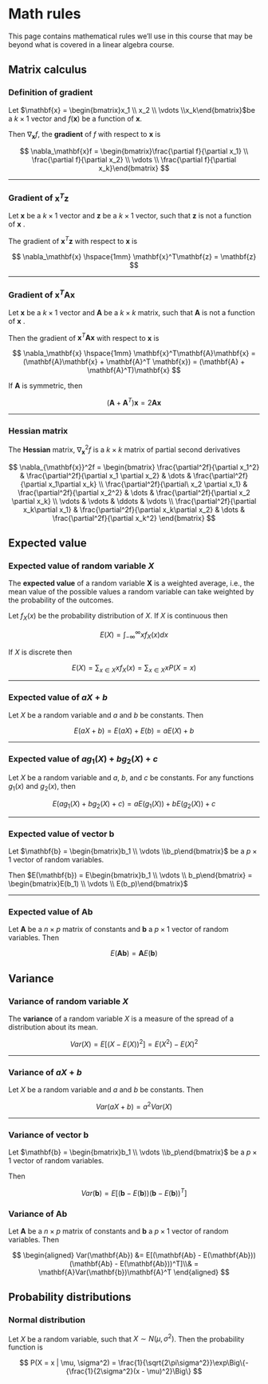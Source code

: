 ```{=html}
<style>
  .h3 {
     margin-top: 3in;
  }
</style>
```
# Math rules

This page contains mathematical rules we'll use in this course that may be beyond what is covered in a linear algebra course.

## Matrix calculus

### Definition of gradient

Let $\mathbf{x} = \begin{bmatrix}x_1 \\ x_2 \\ \vdots \\x_k\end{bmatrix}$be a $k \times 1$ vector and $f(\mathbf{x})$ be a function of $\mathbf{x}$.

Then $\nabla_\mathbf{x}f$, the **gradient** of $f$ with respect to $\mathbf{x}$ is

$$
\nabla_\mathbf{x}f = \begin{bmatrix}\frac{\partial f}{\partial x_1} \\ \frac{\partial f}{\partial x_2} \\ \vdots \\ \frac{\partial f}{\partial x_k}\end{bmatrix}
$$

<hr>

### Gradient of $\mathbf{x}^T\mathbf{z}$

Let $\mathbf{x}$ be a $k \times 1$ vector and $\mathbf{z}$ be a $k \times 1$ vector, such that $\mathbf{z}$ is not a function of $\mathbf{x}$ .

The gradient of $\mathbf{x}^T\mathbf{z}$ with respect to $\mathbf{x}$ is

$$
\nabla_\mathbf{x} \hspace{1mm} \mathbf{x}^T\mathbf{z} = \mathbf{z}
$$

<hr>

### Gradient of $\mathbf{x}^T\mathbf{A}\mathbf{x}$

Let $\mathbf{x}$ be a $k \times 1$ vector and $\mathbf{A}$ be a $k \times k$ matrix, such that $\mathbf{A}$ is not a function of $\mathbf{x}$ .

Then the gradient of $\mathbf{x}^T\mathbf{A}\mathbf{x}$ with respect to $\mathbf{x}$ is

$$
\nabla_\mathbf{x} \hspace{1mm} \mathbf{x}^T\mathbf{A}\mathbf{x} = (\mathbf{A}\mathbf{x} + \mathbf{A}^T \mathbf{x}) = (\mathbf{A} + \mathbf{A}^T)\mathbf{x}
$$

If $\mathbf{A}$ is symmetric, then

$$
(\mathbf{A} + \mathbf{A}^T)\mathbf{x} = 2\mathbf{A}\mathbf{x}
$$

<hr>

### Hessian matrix

The **Hessian** matrix, $\nabla_\mathbf{x}^2f$ is a $k \times k$ matrix of partial second derivatives

$$
\nabla_{\mathbf{x}}^2f = \begin{bmatrix} \frac{\partial^2f}{\partial x_1^2} & \frac{\partial^2f}{\partial x_1 \partial x_2} & \dots & \frac{\partial^2f}{\partial x_1\partial x_k} \\ 
\frac{\partial^2f}{\partial\ x_2 \partial x_1} & \frac{\partial^2f}{\partial x_2^2} & \dots & \frac{\partial^2f}{\partial x_2 \partial x_k} \\
\vdots & \vdots & \ddots & \vdots \\ 
\frac{\partial^2f}{\partial x_k\partial x_1} & \frac{\partial^2f}{\partial x_k\partial x_2} & \dots & \frac{\partial^2f}{\partial x_k^2} \end{bmatrix}
$$

## Expected value

### Expected value of random variable $X$

The **expected value** of a random variable $\mathbf{X}$ is a weighted average, i.e., the mean value of the possible values a random variable can take weighted by the probability of the outcomes.

Let $f_X(x)$ be the probability distribution of $X$. If $X$ is continuous then

$$
E(X) = \int_{-\infty}^{\infty}xf_X(x)dx
$$

If $X$ is discrete then

$$
E(X) = \sum_{x \in X}xf_X(x) = \sum_{x\in X}xP(X = x)
$$

<hr>

### Expected value of $aX + b$

Let $X$ be a random variable and $a$ and $b$ be constants. Then

$$
E(aX + b) = E(aX) + E(b) = aE(X) + b
$$

<hr>

### Expected value of $a g_1(X) + bg_2(X) + c$

Let $X$ be a random variable and $a$, $b$, and $c$ be constants. For any functions $g_1(x)$ and $g_2(x)$, then

$$E(ag_1(X) + bg_2(X) + c) = aE(g_1(X)) + bE(g_2(X)) + c$$

<hr>

### Expected value of vector $\mathbf{b}$

Let $\mathbf{b} = \begin{bmatrix}b_1 \\ \vdots \\b_p\end{bmatrix}$ be a $p \times 1$ vector of random variables.

Then $E(\mathbf{b}) = E\begin{bmatrix}b_1 \\ \vdots \\ b_p\end{bmatrix} = \begin{bmatrix}E(b_1) \\ \vdots \\ E(b_p)\end{bmatrix}$

<hr>

### Expected value of $\mathbf{Ab}$

Let $\mathbf{A}$ be a $n \times p$ matrix of constants and $\mathbf{b}$ a $p \times 1$ vector of random variables. Then

$$
E(\mathbf{Ab}) = \mathbf{A}E(\mathbf{b})
$$

## Variance

### Variance of random variable $X$

The **variance** of a random variable $X$ is a measure of the spread of a distribution about its mean.

$$
Var(X) = E[(X - E(X))^2] = E(X^2) - E(X)^2
$$

<hr>

### Variance of $aX + b$

Let $X$ be a random variable and $a$ and $b$ be constants. Then

$$
Var(aX + b) = a^2Var(X) 
$$

<hr>

### Variance of vector $\mathbf{b}$

Let $\mathbf{b} = \begin{bmatrix}b_1 \\ \vdots \\b_p\end{bmatrix}$ be a $p \times 1$ vector of random variables.

Then

$$
Var(\mathbf{b}) = E[(\mathbf{b} - E(\mathbf{b}))(\mathbf{b} - E(\mathbf{b}))^T]
$$

<!--# Can add in the drop-down the resulting matrix-->

### Variance of $\mathbf{Ab}$

Let $\mathbf{A}$ be a $n \times p$ matrix of constants and $\mathbf{b}$ a $p \times 1$ vector of random variables. Then

$$
\begin{aligned}
Var(\mathbf{Ab}) &= E[(\mathbf{Ab} - E(\mathbf{Ab}))(\mathbf{Ab} - E(\mathbf{Ab}))^T]\\& = \mathbf{A}Var(\mathbf{b})\mathbf{A}^T
\end{aligned}
$$

## Probability distributions 

### Normal distribution

Let $X$ be a random variable, such that $X \sim N(\mu, \sigma^2)$. Then the probability function is

$$
P(X = x | \mu, \sigma^2) = \frac{1}{\sqrt{2\pi\sigma^2}}\exp\Big\{-{\frac{1}{2\sigma^2}(x - \mu)^2}\Big\}
$$
